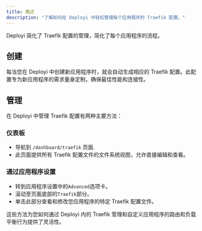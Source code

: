 ```yaml
---
title: 概述
description: "了解如何在 Deployi 中轻松管理每个应用程序的 Traefik 配置。"
---
```


Deployi 简化了 Traefik 配置的管理，简化了每个应用程序的流程。

## 创建

每当您在 Deployi 中创建新应用程序时，就会自动生成相应的 Traefik 配置。此配置专为新应用程序的需求量身定制，确保最佳性能和连接性。

## 管理

在 Deployi 中管理 Traefik 配置有两种主要方法：

### 仪表板

- 导航到 `/dashboard/traefik` 页面.
- 此页面提供所有 Traefik 配置文件的文件系统视图，允许直接编辑和查看。

### 通过应用程序设置

- 转到应用程序设置中的`Advanced`选项卡。
- 滚动至页面底部的`Traefik`部分。
- 单击此部分查看和修改您应用程序的特定 Traefik 配置文件。

这些方法为您如何通过 Deployi 内的 Traefik 管理和自定义应用程序的路由和负载平衡行为提供了灵活性。
